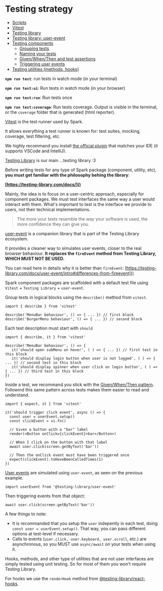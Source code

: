 
<Meta title="Contributing/Testing" />

# Testing strategy

- [Scripts](#scripts)
- [Vitest](#vitest)
- [Testing library](#testing-library)
- [Testing library: user-event](#userevent)
- [Testing components](#testing-components)
  - [Grouping tests](#grouping-tests)
  - [Naming your tests](#naming-your-tests)
  - [Given/When/Then and test assertions](#givenwhenthen-and-test-assertions)
  - [Triggering user events](#triggering-user-events)
- [Testing utilities (methods, hooks)](#testing-utilities)

<StoryHeading label="Scripts" />

**`npm run test`**: run tests in watch mode (in your terminal)

**`npm run test:ui`**: Run tests in watch mode (in your browser)

**`npm run test:run`**: Run tests once

**`npm run test:coverage`**: Run tests coverage. Output is visible in the terminal, or the `coverage` folder that is generated (html reporter).

<StoryHeading label="Vitest" />

[Vitest](https://vitest.dev/guide/why.html) is the test runner used by Spark.

It allows everything a test runner is known for: test suites, mocking, coverage, test filtering, etc.

We highly recommand you install [the official plugin](https://vitest.dev/guide/ide.html) that matches your IDE (it supports VSCode and IntelliJ).

<StoryHeading label="Testing Library" />

[Testing Library](https://testing-library.com/docs/) is our main ...testing library :3

Before writing tests for any type of Spark package (component, utility, etc), **you must get familiar with the philosophy behing the library**:

**[https://testing-library.com/docs/]()**

Mainly, the idea is to focus on a user-centric approach, especially for component packages. We must test interfaces the same way a user would interact with them.
What's important to test is the interface we provide to users, not their technical implementations.

> The more your tests resemble the way your software is used,
> the more confidence they can give you.

<StoryHeading label="user-event" />

[user-event](https://testing-library.com/docs/ecosystem-user-event/) is a companion library that is part
of the Testing Library ecosystem.

It provides a cleaner way to simulates user events, closer to the real browser behaviour. **It replaces the `fireEvent` method from Testing Library, WHICH MUST NOT BE USED.**

You can read here in details why it is better than `fireEvent`: [https://testing-library.com/docs/user-event/intro#differences-from-fireevent]()

<StoryHeading label="Testing components" />

Spark component packages are scaffolded with a default test file using `Vitest` + `Testing Library` + `user-event`.

<StoryHeading label="Grouping tests" as="h3" />

Group tests in logical blocks using the `describe()` method from `vitest`.

```tsx
import { describe } from 'vitest'

describe('MenuBar behaviour', () => { ... }) // first block
describe('BurgerMenu behaviour', () => { ... }) // second block
```

<StoryHeading label="Naming your tests" as="h3" />

Each test description must start with `should`

```tsx
import { describe, it } from 'vitest'

describe('MenuBar behaviour', () => {
   it('should open subMenu on hover', ( ) => { ... }) // first test in this block
   it('should display login button when user is not logged', ( ) => { ... }) // second test in this block
   it('should display spinner when user click on login button', ( ) => { ... }) // third test in this block
})
```

<StoryHeading label="Given/When/Then and test assertions" as="h3" />

Inside a test, we recommand you stick with the [Given/When/Then pattern](https://martinfowler.com/bliki/GivenWhenThen.html).
Followind this same pattern across tests makes them easier to read and understand.

```tsx
import { expect, it } from 'vitest'

it('should trigger click event', async () => {
  const user = userEvent.setup()
  const clickEvent = vi.fn()

  // Given a button with a "bar" label
  render(<Button onClick={clickEvent}>bar</Button>)

  // When I click on the button with that label
  await user.click(screen.getByText('bar'))

  // Then the onClick event must have been triggered once
  expect(clickEvent).toHaveBeenCalledTimes(1)
})
```

<StoryHeading label="Triggering user events" as="h3" />

[User events](https://testing-library.com/docs/user-event/intro#writing-tests-with-userevent) are simulated using `user-event`, as seen on the previous example.

```tsx
import userEvent from '@testing-library/user-event'
```

Then triggering events from that object:

```tsx
await user.click(screen.getByText('bar'))
```

A few things to note:

- It is recommanded that you setup the `user` indepently in each test, doing `const user = userEvent.setup()`. That way, you can pass different options at test-level if necessary.
- Calls to events (`user.click, user.keyboard, user.scroll`, etc.) are asynchronous, so you MUST use `async/await` on your tests when using it.

<StoryHeading label="Testing utilities" />

Hooks, methods, and other type of utilities that are not user interfaces are simply tested using unit testing.
So for most of them you won't require Testing Library.

For hooks we use the `renderHook` method from [@testing-library/react-hooks](https://github.com/testing-library/react-hooks-testing-library).
